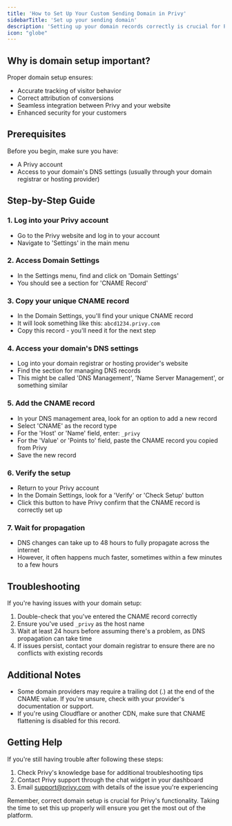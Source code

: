 ```yaml
---
title: 'How to Set Up Your Custom Sending Domain in Privy'
sidebarTitle: 'Set up your sending domain'
description: 'Setting up your domain records correctly is crucial for Privy to function properly with your website. This guide will walk you through the process step-by-step.'
icon: "globe"
---
```


## Why is domain setup important?

Proper domain setup ensures:
- Accurate tracking of visitor behavior
- Correct attribution of conversions
- Seamless integration between Privy and your website
- Enhanced security for your customers

## Prerequisites

Before you begin, make sure you have:
- A Privy account
- Access to your domain's DNS settings (usually through your domain registrar or hosting provider)

## Step-by-Step Guide

### 1. Log into your Privy account

- Go to the Privy website and log in to your account
- Navigate to 'Settings' in the main menu

### 2. Access Domain Settings

- In the Settings menu, find and click on 'Domain Settings'
- You should see a section for 'CNAME Record'

### 3. Copy your unique CNAME record

- In the Domain Settings, you'll find your unique CNAME record
- It will look something like this: `abcd1234.privy.com`
- Copy this record - you'll need it for the next step

### 4. Access your domain's DNS settings

- Log into your domain registrar or hosting provider's website
- Find the section for managing DNS records
- This might be called 'DNS Management', 'Name Server Management', or something similar

### 5. Add the CNAME record

- In your DNS management area, look for an option to add a new record
- Select 'CNAME' as the record type
- For the 'Host' or 'Name' field, enter: `_privy`
- For the 'Value' or 'Points to' field, paste the CNAME record you copied from Privy
- Save the new record

### 6. Verify the setup

- Return to your Privy account
- In the Domain Settings, look for a 'Verify' or 'Check Setup' button
- Click this button to have Privy confirm that the CNAME record is correctly set up

### 7. Wait for propagation

- DNS changes can take up to 48 hours to fully propagate across the internet
- However, it often happens much faster, sometimes within a few minutes to a few hours

## Troubleshooting

If you're having issues with your domain setup:

1. Double-check that you've entered the CNAME record correctly
2. Ensure you've used `_privy` as the host name
3. Wait at least 24 hours before assuming there's a problem, as DNS propagation can take time
4. If issues persist, contact your domain registrar to ensure there are no conflicts with existing records

## Additional Notes

- Some domain providers may require a trailing dot (.) at the end of the CNAME value. If you're unsure, check with your provider's documentation or support.
- If you're using Cloudflare or another CDN, make sure that CNAME flattening is disabled for this record.

## Getting Help

If you're still having trouble after following these steps:

1. Check Privy's knowledge base for additional troubleshooting tips
2. Contact Privy support through the chat widget in your dashboard
3. Email support@privy.com with details of the issue you're experiencing

Remember, correct domain setup is crucial for Privy's functionality. Taking the time to set this up properly will ensure you get the most out of the platform.